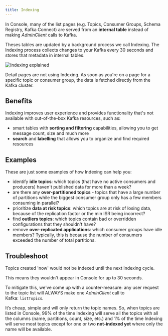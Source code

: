 ```yaml
---
title: Indexing
---
```


In Console, many of the list pages (e.g. Topics, Consumer Groups, Schema Registry, Kafka Connect) are served from an **internal table** instead of making *AdminClient* calls to Kafka.

Theses tables are updated by a background process we call Indexing. The Indexing process collects changes to your Kafka every 30 seconds and stores that metadata in internal tables.

![Indexing explained](/images/indexing-explained.png)

<Info>
Detail pages are not using Indexing. As soon as you're on a page for a specific topic or consumer group, the data is fetched directly from the Kafka cluster.
</Info>

## Benefits

Indexing improves user experience and provides functionality that's not available with out-of-the-box Kafka resources, such as:

- smart tables with **sorting and filtering** capabilities, allowing you to get message count, size and much more
- **search** and **labelling** that allows you to organize and find required resources

## Examples

These are just some examples of how Indexing can help you:

- identify **idle topics**: which topics (that have no active consumers and producers) haven't published data for more than a week?
- are there any **over-partitioned topics** - topics that have a large number of partitions while the biggest consumer group only has a few members consuming in parallel?
- prioritize **data at risk topics**: which topics are at risk of losing data, because of the replication factor or the min ISR being incorrect?
- find **outliers topics**: which topics contain bad or overridden configurations that they shouldn't have?
- remove **over-replicated applications**: which consumer groups have idle members? Typically, this is because the number of consumers exceeded the number of total partitions.

## Troubleshoot

<Accordion title="I've just created a topic, but get 'Indexing in progress'/can't see the metadata">
Topics created 'now' would not be indexed until the next Indexing cycle. 

This means they wouldn't appear in Console for up to 30 seconds. 

To mitigate this, we've come up with a counter-measure: any user request to the topic list will ALWAYS make one *AdminClient* call to Kafka: `listTopics`. 

It’s cheap, simple and will only return the topic names. So, when topics are listed in Console, 99% of the time Indexing will serve all the topics with all the columns (name, partitions, count, size, etc.) and 1% of the time Indexing will serve most topics except for one or two **not-indexed yet** where only the name will be available.
</Accordion>
